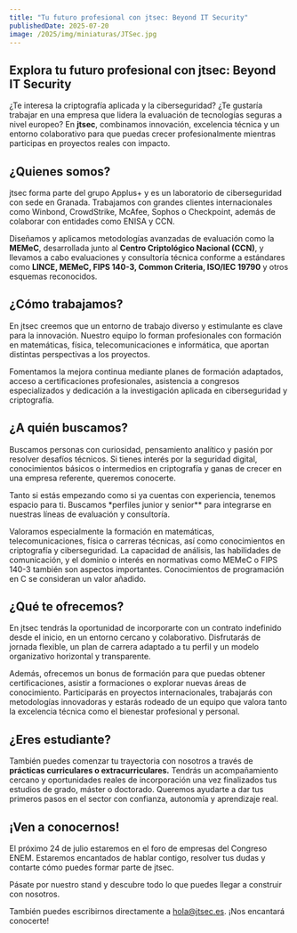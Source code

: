 ```yaml
---
title: "Tu futuro profesional con jtsec: Beyond IT Security"
publishedDate: 2025-07-20
image: /2025/img/miniaturas/JTSec.jpg
---
```


## Explora tu futuro profesional con jtsec: Beyond IT Security

¿Te interesa la criptografía aplicada y la ciberseguridad? ¿Te gustaría trabajar
en una empresa que lidera la evaluación de tecnologías seguras a nivel europeo?
En **jtsec**, combinamos innovación, excelencia técnica y un entorno
colaborativo para que puedas crecer profesionalmente mientras participas en
proyectos reales con impacto.

## ¿Quienes somos?

jtsec forma parte del grupo Applus+ y es un laboratorio de ciberseguridad con
sede en Granada. Trabajamos con grandes clientes internacionales como Winbond,
CrowdStrike, McAfee, Sophos o Checkpoint, además de colaborar con entidades como
ENISA y CCN.

Diseñamos y aplicamos metodologías avanzadas de evaluación como la **MEMeC**,
desarrollada junto al **Centro Criptológico Nacional (CCN)**, y llevamos a cabo
evaluaciones y consultoría técnica conforme a estándares como **LINCE, MEMeC,
FIPS 140-3, Common Criteria, ISO/IEC 19790** y otros esquemas reconocidos.

## ¿Cómo trabajamos?

En jtsec creemos que un entorno de trabajo diverso y estimulante es clave para
la innovación. Nuestro equipo lo forman profesionales con formación en
matemáticas, física, telecomunicaciones e informática, que aportan distintas
perspectivas a los proyectos.

Fomentamos la mejora continua mediante planes de formación adaptados, acceso a
certificaciones profesionales, asistencia a congresos especializados y
dedicación a la investigación aplicada en ciberseguridad y criptografía.

## ¿A quién buscamos?

Buscamos personas con curiosidad, pensamiento analítico y pasión por resolver
desafíos técnicos. Si tienes interés por la seguridad digital, conocimientos
básicos o intermedios en criptografía y ganas de crecer en una empresa
referente, queremos conocerte.

Tanto si estás empezando como si ya cuentas con experiencia, tenemos espacio
para ti. Buscamos \*perfiles junior y senior\*\* para integrarse en nuestras
líneas de evaluación y consultoría.

Valoramos especialmente la formación en matemáticas, telecomunicaciones, física
o carreras técnicas, así como conocimientos en criptografía y ciberseguridad. La
capacidad de análisis, las habilidades de comunicación, y el dominio o interés
en normativas como MEMeC o FIPS 140-3 también son aspectos importantes.
Conocimientos de programación en C se consideran un valor añadido.

## ¿Qué te ofrecemos?

En jtsec tendrás la oportunidad de incorporarte con un contrato indefinido desde
el inicio, en un entorno cercano y colaborativo. Disfrutarás de jornada
flexible, un plan de carrera adaptado a tu perfil y un modelo organizativo
horizontal y transparente.

Además, ofrecemos un bonus de formación para que puedas obtener certificaciones,
asistir a formaciones o explorar nuevas áreas de conocimiento. Participarás en
proyectos internacionales, trabajarás con metodologías innovadoras y estarás
rodeado de un equipo que valora tanto la excelencia técnica como el bienestar
profesional y personal.

## ¿Eres estudiante?

También puedes comenzar tu trayectoria con nosotros a través de **prácticas
curriculares o extracurriculares.** Tendrás un acompañamiento cercano y
oportunidades reales de incorporación una vez finalizados tus estudios de grado,
máster o doctorado. Queremos ayudarte a dar tus primeros pasos en el sector con
confianza, autonomía y aprendizaje real.

## ¡Ven a conocernos!

El próximo 24 de julio estaremos en el foro de empresas del Congreso ENEM.
Estaremos encantados de hablar contigo, resolver tus dudas y contarte cómo
puedes formar parte de jtsec.

Pásate por nuestro stand y descubre todo lo que puedes llegar a construir con
nosotros.

También puedes escribirnos directamente a hola@jtsec.es. ¡Nos encantará
conocerte!
